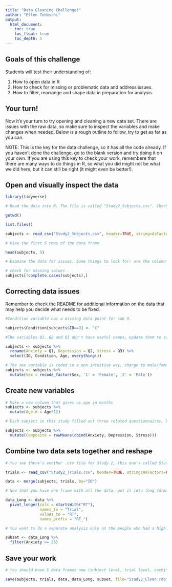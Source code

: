 ```yaml
---
title: "Data Cleaning Challenge!"
author: "Ellen Tedeschi"
output:
  html_document:
    toc: true
    toc_float: true
    toc_depth: 5
---
```

## Goals of this challenge

Students will test their understanding of:

1. How to open data in R
2. How to check for missing or problematic data and address issues.
3. How to filter, rearrange and shape data in preparation for analysis.

## Your turn!

Now it's your turn to try opening and cleaning a new data set. There are issues with the raw data, so make sure to inspect the variables and make changes when needed. Below is a rough outline to follow, try to get as far as you can.

NOTE: This is the key for the data challenge, so it has all the code already. If you haven't done the challenge, go to the blank version and try doing it on your own. If you are using this key to check your work, remembere that there are many ways to do things in R, so what you did might not be what we did here, but it can still be right (it might even be better!).


## Open and visually inspect the data

```r

library(tidyverse)

# Read the data into R. The file is called "Study2_Subjects.csv". Check out the separate "README_Study2.txt" file for information on the study and variables.

getwd()

list.files()

subjects <- read_csv("Study2_Subjects.csv", header=TRUE, stringsAsFactors=FALSE)

# View the first 5 rows of the data frame

head(subjects, 5)

# Examine the data for issues. Some things to look for: are the column names logical? Are there missing values? Do the variable types make sense? (ie does everything that's a factor make sense as a factor, and does everything that's numeric make sense as numeric?) Are there values that don't make sense? Fix any issues you find.

# check for missing values
subjects[!complete.cases(subjects),]

```

## Correcting data issues

Remember to check the README for additional information on the data that may help you decide what needs to be fixed.

```r

#Condition variable has a missing data point for sub 9. 

subjects$Condition[subjects$ID==9] <- "C"

#The variables Q1, Q2 and Q3 don't have useful names, update them to something useful

subjects <- subjects %>% 
  rename(Anxiety = Q1, Depression = Q2, Stress = Q3) %>% 
  select(ID, Condition, Age, everything())

# The sex variable is coded in a non-intuitive way, change to male/female and make it a factor
subjects <- subjects %>%
  mutate(Sex = recode_factor(Sex, '1' = 'Female', '2' = 'Male'))


```

## Create new variables

```r

# Make a new column that gives us age in months
subjects <- subjects %>% 
  mutate(Age.m = Age*12)

# Each subject in this study filled out three related questionnaires, but these scores can be combined into a composite score by taking the mean. Create a new variable for this score.

subjects <- subjects %>% 
  mutate(Composite = rowMeans(cbind(Anxiety, Depression, Stress)))

```

## Combine two data sets together and reshape

```r

# You see there's another .csv file for Study 2, this one's called Study2_Trials.csv. Open it and take a look. This frame has the same 10 subjects, but now it has reaction time data from a task with 30 trials. Create a new data frame that combines this with your subject level information. 

trials <- read_csv("Study2_Trials.csv", header=TRUE, stringsAsFactors=FALSE)

data <- merge(subjects, trials, by="ID")

# Now that you have one frame with all the data, put it into long format. Each subject should have one row for each trial.

data_Long <- data %>% 
  pivot_longer(cols = startsWith("RT"),
               names_to = "Trial",
               values_to = "RT",
               names_prefix = "RT_")

# You want to do a separate analysis only on the people who had a high score on the anxiety questionnaire. Create a new data frame (in long format) with just the individuals who got 25 or higher. 

subset <- data_Long %>%
  filter(Anxiety >= 25)

```

## Save your work

```r
# You should have 5 data frames now (subject level, trial level, combined, long format and the subset). Save them as a new .rda file for future use

save(subjects, trials, data, data_Long, subset, file="Study2_Clean.rda")

```



